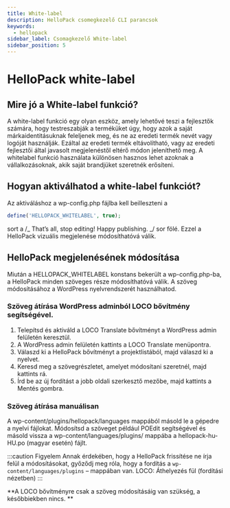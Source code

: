 ```yaml
---
title: White-label
description: HelloPack csomegkezelő CLI parancsok
keywords:
  - hellopack
sidebar_label: Csomagkezelő White-label
sidebar_position: 5
---
```



# <FontAwesomeIcon icon="fa-duotone fa-tags text-primary" /> HelloPack white-label

## Mire jó a White-label funkció?

A white-label funkció egy olyan eszköz, amely lehetővé teszi a fejlesztők számára, hogy testreszabják a terméküket úgy, hogy azok a saját márkaidentitásuknak feleljenek meg, és ne az eredeti termék nevét vagy logóját használják. Ezáltal az eredeti termék eltávolítható, vagy az eredeti fejlesztői által javasolt megjelenéstől eltérő módon jeleníthető meg. A whitelabel funkció használata különösen hasznos lehet azoknak a vállalkozásoknak, akik saját brandjüket szeretnék erősíteni.

## Hogyan aktiválhatod a white-label funkciót?

Az aktiváláshoz a wp-config.php fájlba kell beilleszteni a

```php title="wp-config.php"
define('HELLOPACK_WHITELABEL', true);
```

sort a /_ That’s all, stop editing! Happy publishing. _/ sor fölé. Ezzel a HelloPack vizuális megjelenése módosíthatóvá válik.

## HelloPack megjelenésének módosítása

Miután a HELLOPACK_WHITELABEL konstans bekerült a wp-config.php-ba, a HelloPack minden szöveges része módosíthatóvá válik. A szöveg módosításához a WordPress nyelvrendszerét használhatod.

### Szöveg átírása WordPress adminból LOCO bővítmény segítségével.

1. Telepítsd és aktiváld a LOCO Translate bővítményt a WordPress admin felületén keresztül.
2. A WordPress admin felületén kattints a LOCO Translate menüpontra.
3. Válaszd ki a HelloPack bővítményt a projektlistából, majd válaszd ki a nyelvet.
4. Keresd meg a szövegrészletet, amelyet módosítani szeretnél, majd kattints rá.
5. Írd be az új fordítást a jobb oldali szerkesztő mezőbe, majd kattints a Mentés gombra.

### Szöveg átírása manuálisan

A wp-content/plugins/hellopack/languages mappából másold le a gépedre a nyelvi fájlokat. Módosítsd a szöveget például POEdit segítségével és másold vissza a wp-content/languages/plugins/ mappába a hellopack-hu-HU.po (magyar esetén) fájlt.

:::caution Figyelem
Annak érdekében, hogy a HelloPack frissítése ne írja felül a módosításokat, győződj meg róla, hogy a fordítás a `wp-content/languages/plugins` – mappában van. LOCO: Áthelyezés fül (fordítási nézetben)
:::

**A LOCO bővítményre csak a szöveg módosításáig van szükség, a későbbiekben nincs.
**
